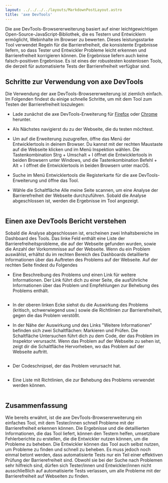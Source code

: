 ```yaml
---
layout: ../../../../layouts/MarkdownPostLayout.astro
title: 'axe DevTools'
---
```



Die axe DevTools-Browsererweiterung basiert auf einer leichtgewichtigen Open-Source-JavaScript-Bibliothek,
die es Testern und Entwicklern ermöglicht, Webinhalte im Browser zu bewerten.
Dieses leistungsstarke Tool verwendet Regeln für die Barrierefreiheit, die konsistente
Ergebnisse liefern, so dass Tester und Entwickler Probleme leicht erkennen und
Barrierefreiheit korrigieren können. Die Ergebnisse liefern auch keine falsch-positiven
Ergebnisse. Es ist eines der robustesten kostenlosen Tools, die derzeit für
automatisierte Tests der Barrierefreiheit verfügbar sind.

## Schritte zur Verwendung von axe DevTools

Die Verwendung der axe DevTools-Browsererweiterung ist ziemlich einfach. Im Folgenden
findest du einige schnelle Schritte, um mit dem Tool zum Testen der Barrierefreiheit
loszulegen:

- Lade zunächst die axe DevTools-Erweiterung für <a href="http://bit.ly/aXe-Firefox"
  target="_blank">Firefox</a> oder <a href="http://bitly.com/aXe-Chrome"
  target="_blank">Chrome</a> herunter.

- Als Nächstes navigierst du zu der Webseite, die du testen möchtest.

- Um auf die Erweiterung zuzugreifen, öffne das Menü der Entwicklertools in deinem
  Browser. Du kannst mit der rechten Maustaste auf die Webseite klicken und im
  Menü Inspektion wählen. Die Tastenkombination Strg + Umschalt + I öffnet die
  Entwicklertools in beiden Browsern unter Windows, und die Tastenkombination
  Befehl + Alt + I öffnet die Entwicklertools in beiden Browsern unter macOS.

- Suche im Menü Entwicklertools die Registerkarte für die axe DevTools-Erweiterung
  und öffne das Tool.

- Wähle die Schaltfläche Alle meine Seite scannen, um eine Analyse der Barrierefreiheit
  der Webseite durchzuführen. Sobald die Analyse abgeschlossen ist, werden die
  Ergebnisse im Tool angezeigt.

<Image src={AxeDevTools} alt='' />

## Einen axe DevTools Bericht verstehen

Sobald die Analyse abgeschlossen ist, erscheinen zwei Inhaltsbereiche im Dashboard
des Tools. Das linke Feld enthält eine Liste der Barrierefreiheitsprobleme, die
auf der Webseite gefunden wurden, sowie die Anzahl der Vorkommnisse auf der Webseite.
Wenn du ein Problem auswählst, erhältst du im rechten Bereich des Dashboards
detaillierte Informationen über das Auftreten des Problems auf der Webseite. Auf
der rechten Seite findest du Folgendes

- Eine Beschreibung des Problems und einen Link für weitere Informationen. Der
  Link führt dich zu einer Seite, die ausführliche Informationen über das Problem
  und Empfehlungen zur Behebung des Problems enthält.

  <Image src={AxeDevToolsIssueDescription} alt='' />

- In der oberen linken Ecke siehst du die Auswirkung des Problems (kritisch,
  schwerwiegend usw.) sowie die Richtlinien zur Barrierefreiheit, gegen die
  das Problem verstößt.

- In der Nähe der Auswirkung und des Links "Weitere Informationen" befinden sich
  zwei Schaltflächen: Markieren und Prüfen. Die Schaltfläche Untersuchen führt
  dich zu dem Code, der das Problem im Inspektor verursacht. Wenn das Problem auf
  der Webseite zu sehen ist, zeigt dir die Schaltfläche Hervorheben, wo das Problem
  auf der Webseite auftritt.

  <Image src={AxeDevToolsGuidlinesFailed} alt='' />

- Der Codeschnipsel, der das Problem verursacht hat.

  <Image src={AxeDevToolsCodeSnippet} alt='' />

- Eine Liste mit Richtlinien, die zur Behebung des Problems verwendet werden können.

  <Image src={AxeDevToolsSolveIssue} alt='' />

## Zusammenfassung

Wie bereits erwähnt, ist die axe DevTools-Browsererweiterung ein einfaches Tool,
mit dem Tester/innen schnell Probleme mit der Barrierefreiheit erkennen können.
Die Ergebnisse und die detaillierten Informationen, die das Tool liefert, können
den Testern helfen, umsetzbare Fehlerberichte zu erstellen, die die Entwickler
nutzen können, um die Probleme zu beheben. Die Entwickler können das Tool auch
selbst nutzen, um Probleme zu finden und schnell zu beheben. Es muss jedoch noch
einmal betont werden, dass automatisierte Tests nur ein Teil einer effektiven
Prüfung der Barrierefreiheit sind. Obwohl sie bei der Suche nach Problemen sehr
hilfreich sind, dürfen sich Tester/innen und Entwickler/innen nicht ausschließlich
auf automatisierte Tests verlassen, um alle Probleme mit der Barrierefreiheit auf
Webseiten zu finden.
